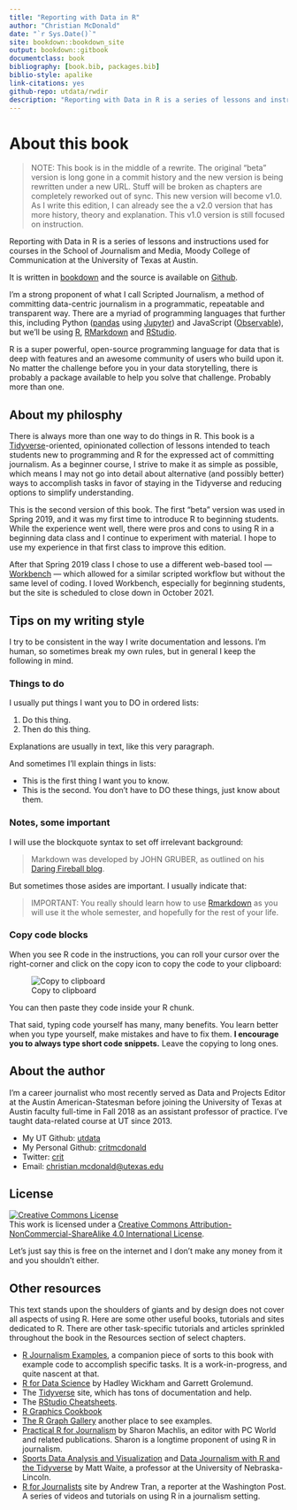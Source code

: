 ```yaml
--- 
title: "Reporting with Data in R"
author: "Christian McDonald"
date: "`r Sys.Date()`"
site: bookdown::bookdown_site
output: bookdown::gitbook
documentclass: book
bibliography: [book.bib, packages.bib]
biblio-style: apalike
link-citations: yes
github-repo: utdata/rwdir
description: "Reporting with Data in R is a series of lessons and instructions used in courses in the School of Journalism and Media, Moody College of Communication at the University of Texas at Austin. It is taught by Christian McDonald, assistant professor of practice."
---
```


# About this book {-}

> NOTE: This book is in the middle of a rewrite. The original "beta" version is long gone in a commit history and the new version is being rewritten under a new URL. Stuff will be broken as chapters are completely reworked out of sync. This new version will become v1.0. As I write this edition, I can already see the a v2.0 version that has more history, theory and explanation. This v1.0 version is still focused on instruction.

Reporting with Data in R is a series of lessons and instructions used for courses in the School of Journalism and Media, Moody College of Communication at the University of Texas at Austin.

It is written in [bookdown](https://bookdown.org/) and the source is available on [Github](https://github.com/utdata/rwdir).

I'm a strong proponent of what I call Scripted Journalism, a method of committing data-centric journalism in a programmatic, repeatable and transparent way. There are a myriad of programming languages that further this, including Python ([pandas](https://pandas.pydata.org/) using [Jupyter](https://jupyter.org/)) and JavaScript ([Observable](https://beta.observablehq.com/)), but we'll be using [R](https://www.r-project.org/), [RMarkdown](https://rmarkdown.rstudio.com/) and [RStudio](https://www.rstudio.com/).

R is a super powerful, open-source programming language for data that is deep with features and an awesome community of users who build upon it. No matter the challenge before you in your data storytelling, there is probably a package available to help you solve that challenge. Probably more than one.

## About my philosphy {-}

There is always more than one way to do things in R. This book is a [Tidyverse](https://www.tidyverse.org/)-oriented, opinionated collection of lessons intended to teach students new to programming and R for the expressed act of committing journalism. As a beginner course, I strive to make it as simple as possible, which means I may not go into detail about alternative (and possibly better) ways to accomplish tasks in favor of staying in the Tidyverse and reducing options to simplify understanding.

This is the second version of this book. The first "beta" version was used in Spring 2019, and it was my first time to introduce R to beginning students. While the experience went well, there were pros and cons to using R in a beginning data class and I continue to experiment with material. I hope to use my experience in that first class to improve this edition.

After that Spring 2019 class I chose to use a different web-based tool — [Workbench](http://workbenchdata.com/) — which allowed for a similar scripted workflow but without the same level of coding. I loved Workbench, especially for beginning students, but the site is scheduled to close down in October 2021.

## Tips on my writing style {-}

I try to be consistent in the way I write documentation and lessons. I'm human, so sometimes break my own rules, but in general I keep the following in mind.

### Things to do {-}

I usually put things I want you to DO in ordered lists:

1. Do this thing.
2. Then do this thing.

Explanations are usually in text, like this very paragraph.

And sometimes I'll explain things in lists:

- This is the first thing I want you to know.
- This is the second. You don't have to DO these things, just know about them.

### Notes, some important {-}

I will use the blockquote syntax to set off irrelevant background:

> Markdown was developed by JOHN GRUBER, as outlined on his [Daring Fireball blog](https://daringfireball.net/projects/markdown/).

But sometimes those asides are important. I usually indicate that:

> IMPORTANT: You really should learn how to use [Rmarkdown](https://rmarkdown.rstudio.com/) as you will use it the whole semester, and hopefully for the rest of your life.

### Copy code blocks {-}

When you see R code in the instructions, you can roll your cursor over the right-corner and click on the copy icon to copy the code to your clipboard:

![Copy to clipboard](images/index-copy-clipboard.png)

You can then paste they code inside your R chunk.

That said, typing code yourself has many, many benefits. You learn better when you type yourself, make mistakes and have to fix them. **I encourage you to always type short code snippets.** Leave the copying to long ones.

## About the author {-}

I'm a career journalist who most recently served as Data and Projects Editor at the Austin American-Statesman before joining the University of Texas at Austin faculty full-time in Fall 2018 as an assistant professor of practice. I've taught data-related course at UT since 2013.

- My UT Github: [utdata](https://github.com/utdata)
- My Personal Github: [critmcdonald](https://github.com/critmcdonald?tab=repositories)
- Twitter: [crit](https://twitter.com/crit)
- Email: <christian.mcdonald@utexas.edu>

## License {-}

<a rel="license" href="http://creativecommons.org/licenses/by-nc-sa/4.0/"><img alt="Creative Commons License" style="border-width:0" src="https://i.creativecommons.org/l/by-nc-sa/4.0/88x31.png" /></a><br />This work is licensed under a <a rel="license" href="http://creativecommons.org/licenses/by-nc-sa/4.0/">Creative Commons Attribution-NonCommercial-ShareAlike 4.0 International License</a>.

Let's just say this is free on the internet and I don't make any money from it and you shouldn't either.

## Other resources {-}

This text stands upon the shoulders of giants and by design does not cover all aspects of using R. Here are some other useful books, tutorials and sites dedicated to R. There are other task-specific tutorials and articles sprinkled throughout the book in the Resources section of select chapters. 

- [R Journalism Examples](https://utdata.github.io/r-journalism-examples/), a companion piece of sorts to this book with example code to accomplish specific tasks. It is a work-in-progress, and quite nascent at that.
- [R for Data Science](https://r4ds.had.co.nz/index.html) by Hadley Wickham and Garrett Grolemund.
- The [Tidyverse](https://www.tidyverse.org/) site, which has tons of documentation and help.
- The [RStudio Cheatsheets](https://www.rstudio.com/resources/cheatsheets/).
- [R Graphics Cookbook](https://r-graphics.org/index.html)
- [The R Graph Gallery](https://www.r-graph-gallery.com/) another place to see examples.
- [Practical R for Journalism](https://www.crcpress.com/Practical-R-for-Mass-Communication-and-Journalism/Machlis/p/book/9781138726918) by Sharon Machlis, an editor with PC World and related publications. Sharon is a longtime proponent of using R in journalism.
- [Sports Data Analysis and Visualization](http://mattwaite.github.io/sports/) and [Data Journalism with R and the Tidyverse](http://mattwaite.github.io/datajournalism/) by Matt Waite, a professor at the University of Nebraska-Lincoln.
- [R for Journalists](http://learn.r-journalism.com/en/) site by Andrew Tran, a reporter at the Washington Post. A series of videos and tutorials on using R in a journalism setting.
